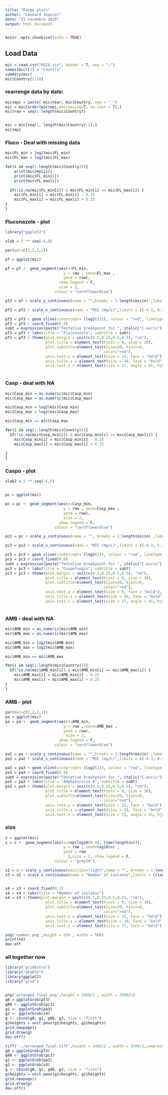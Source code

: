 ```yaml
---
title: "Range plots"
author: "Léonard Jequier"
date: "21 novembre 2018"
output: html_document
---
```


```r
knitr::opts_chunk$set(echo = TRUE)
```

## Load Data
```r
mic = read.csv("MIC4.csv", header = T, sep = ";")
names(mic)[1] = "Country"
summary(mic)
mic$Country[1:10]
```


### rearrenge data by date:
```r


mic$epi = paste( mic$Year, mic$Country, sep = "_")
mic = mic[order(mic$epi,decreasing=T, na.last = T),]
mic$row = seq(1:length(mic$Country))


mic = mic[seq(1, length(mic$Country)-2),]
mic$epi
```

### Fluco - Deal with missing data
```r
mic$FL_min = log2(mic$FL_min)
mic$FL_max = log2(mic$FL_max)
```

```r

for(i in seq(1:length(mic$Country))){
    print(mic$epi[i])
    print(mic$FL_min[i])
    print(mic$FL_max[i])
    
  if(!is.na(mic$FL_min[i]) & mic$FL_min[i] == mic$FL_max[i]) {
    mic$FL_min[i] = mic$FL_min[i] - 0.25
    mic$FL_max[i] = mic$FL_max[i] + 0.25
}
}


```

### Fluconazole - plot
```r
library("ggplot2")

xlab = 2 ** seq(-4,8)

par(mar=c(3,2,2,2))

pf = ggplot(mic) 

pf = pf +  geom_segment(aes(x=FL_min, 
                          y = row , xend=FL_max ,
                          yend = row),
                        show.legend = F,
                        size = 2,
                      colour = "cornflowerblue") 

pf2 = pf + scale_y_continuous(name = "",breaks = 1:length(mic$n) ,labels = as.character(mic$epi)) 

pf3 = pf2 + scale_x_continuous(name = "MIC (mg/L)",limits = c(-4.3, 8.3), breaks = seq(-4, 8), labels = xlab)

pf3 = pf3 + geom_vline(xintercept= (log2(32)), colour = "red", linetype = "dashed")
pf3 = pf3 + coord_fixed(0.8)
subt = expression(paste("Tentative breakpoint for ", italic("C.auris")))
pf3 = pf3 + labs(title = "Fluconazole", subtitle = subt)
pf3 = pf3 + theme(plot.margin = unit(c(0.5,0.25,0.5,0.5), "cm"),
                  plot.title = element_text(hjust = 0, size = 30),
                  plot.subtitle=element_text(size=20, hjust=0,
                                            color="red"), 
                  axis.text.y = element_text(size = 14, face = "bold"), 
                  axis.title.x = element_text(size = 20, face = "bold"),
                  axis.text.x = element_text(size = 17, angle = 45, hjust = 1, face = "bold"))



```

### Casp - deal with NA
```r
mic$Casp_min = as.numeric(mic$Casp_min)
mic$Casp_max = as.numeric(mic$Casp_max)

mic$Casp_min = log2(mic$Casp_min)
mic$Casp_max = log2(mic$Casp_max)

mic$Casp_min == mic$Casp_max

for(i in seq(1:length(mic$Country))){
  if(!is.na(mic$Casp_min[i]) & mic$Casp_min[i] == mic$Casp_max[i]) {
    mic$Casp_min[i] = mic$Casp_min[i] - 0.25
    mic$Casp_max[i] = mic$Casp_max[i] + 0.25
    
}
}
```

### Caspo - plot 
```r
xlab2 = 2 ** seq(-6,5)


pc = ggplot(mic) 

pc = pc +  geom_segment(aes(x=Casp_min, 
                          y = row , xend=Casp_max ,
                          yend = row),
                          size = 2,
                        show.legend = F,
                      colour = "cornflowerblue") 

pc2 = pc + scale_y_continuous(name = "", breaks = 1:length(mic$n) ,labels = rep(c(""), times = length(mic$n))) 

pc3 = pc2 + scale_x_continuous(name = "MIC (mg/L)",limits = c(-6.3, 5.3), breaks = seq(-6, 5), labels = xlab2)

pc3 = pc3 + geom_vline(xintercept= (log2(2)), colour = "red", linetype = "dashed") 
pc3 = pc3 + coord_fixed(0.8)
subt = expression(paste("Tentative breakpoint for ", italic("C.auris")))
pc3 = pc3 + labs(title = "Caspofungin", subtitle = subt)
pc3 = pc3 + theme(plot.margin = unit(c(0.5,0.25,0.5,0.5), "cm"),
                  plot.title = element_text(hjust = 0, size = 30),
                  plot.subtitle=element_text(size=20, hjust=0,
                                            color="red"), 
                  axis.text.y = element_text(size = 9, face = "bold"), 
                  axis.title.x = element_text(size = 20, face = "bold"),
                  axis.text.x = element_text(size = 17, angle = 45, hjust = 1, face = "bold"))



```

### AMB - deal with NA
```r
mic$AMB_min = as.numeric(mic$AMB_min)
mic$AMB_max = as.numeric(mic$AMB_max)

mic$AMB_min = log2(mic$AMB_min)
mic$AMB_max = log2(mic$AMB_max)

mic$AMB_min == mic$AMB_max

for(i in seq(1:length(mic$Country))){
  if(!is.na(mic$AMB_min[i]) & mic$AMB_min[i] == mic$AMB_max[i]) {
    mic$AMB_min[i] = mic$AMB_min[i] - 0.25
    mic$AMB_max[i] = mic$AMB_max[i] + 0.25
}
}
```

### AMB - plot 
```r

par(mar=c(3,2,2,2))
pa = ggplot(mic) 
pa = pa +  geom_segment(aes(x=AMB_min, 
                          y = row , xend=AMB_max ,
                          yend = row),
                           size = 2,
                        show.legend = F,
                      colour = "cornflowerblue")

pa2 = pa + scale_y_continuous(name = "",breaks = 1:length(mic$n) ,labels = rep("", times = length(mic$n))) 
pa3 = pa2 + scale_x_continuous(name = "MIC (mg/L)",limits = c(-4.3, 8.3), breaks = seq(-4, 8), labels = xlab)

pa3 = pa3 + geom_vline(xintercept= (log2(2)), colour = "red", linetype = "dashed")
pa3 = pa3 + coord_fixed(0.8)
subt = expression(paste("Tentative breakpoint for ", italic("C.auris")))
pa3 = pa3 + labs(title = "Amphotericin B", subtitle = subt)
pa3 = pa3 + theme(plot.margin = unit(c(0.5,0.25,0.5,0.5), "cm"),
                  plot.title = element_text(hjust = 0, size = 30),
                  plot.subtitle=element_text(size=20, hjust=0,
                                            color="red"), 
                  axis.text.y = element_text(size = 15, face = "bold"), 
                  axis.title.x = element_text(size = 20, face = "bold"),
                  axis.text.x = element_text(size = 15, angle = 45, hjust = 1, face = "bold"))


```

### size
```r

s = ggplot(mic) 
s = s +  geom_segment(aes(x=rep(log10(0.9), time(length(n))), 
                          y = row , xend=log10(n) ,
                          yend = row
                            ),size = 2, show.legend = F,
                      colour = "grey38") 

s2 = s + scale_y_continuous(position="right",name = "", breaks = 1:length(mic$n) ,labels = mic$auth)  
s3 = s2 + scale_x_continuous(name = "Number of isolates",limits = c(log10(0.9), 2.6), breaks = log10(c(1,10,50,100, 200)), labels = c(1,10,50,100, 200) )


s4 = s3 + coord_fixed(0.1)
s4 = s4 + labs(title = "Number of isolates")
s4 = s4 + theme(plot.margin = unit(c(0.5,0.25,0.5,0.5), "cm"),
                  plot.title = element_text(hjust = 0, size = 30),
                  plot.subtitle=element_text(size=20, hjust=0,
                                            color="red"), 
                  axis.text.y = element_text(size = 15, face = "bold"), 
                  axis.title.x = element_text(size = 20, face = "bold"),
                  axis.text.x = element_text(size = 17, face = "bold"))

png('number.png',height = 550 , width = 500)
print(s4)
dev.off
```

### all together now

```r
library("gridExtra")
library("gtable")
library(ggplot2)
library("grid")


png('arrenged_final.png',height = 2480/2 , width = 3508/2)
g0 = ggplotGrob(pf3)
g00 <- ggplotGrob(pc3)
g1 <- ggplotGrob(pa3)
g2 <- ggplotGrob(s4)
g <- cbind(g0, g1, g00, g2, size = "first")
g$heights = unit.pmax(g1$heights, g2$heights)
grid.newpage()
grid.draw(g)
dev.off()

tiff('../arrenged_final.tiff',height = 2480/2 , width = 3508/2,compression ="lzw",res=300)
g0 = ggplotGrob(pf3)
g00 <- ggplotGrob(pc3)
g1 <- ggplotGrob(pa3)
g2 <- ggplotGrob(s4)
g <- cbind(g0, g1, g00, g2, size = "first")
g$heights = unit.pmax(g1$heights, g2$heights)
grid.newpage()
grid.draw(g)
dev.off()

```


